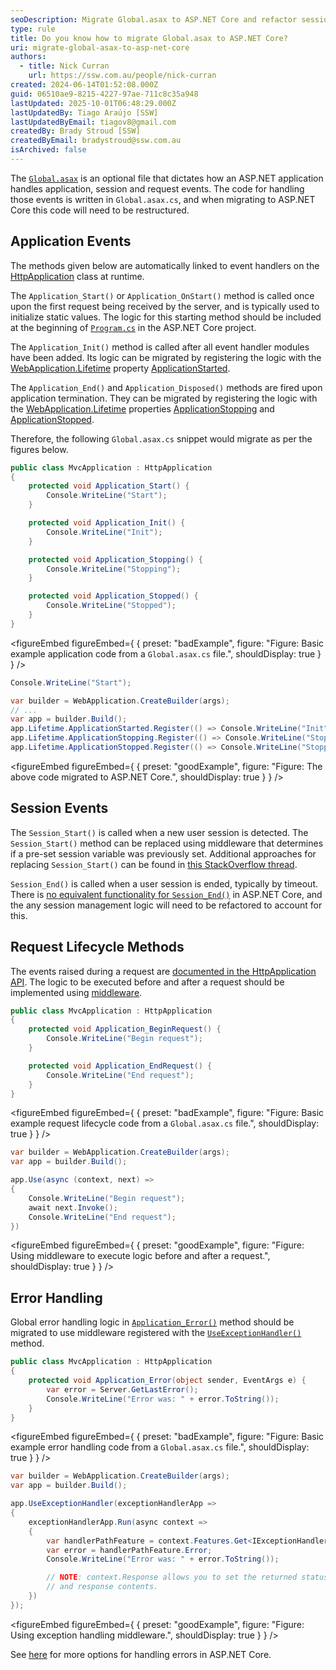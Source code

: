 ```yaml
---
seoDescription: Migrate Global.asax to ASP.NET Core and refactor session management logic to leverage middleware.
type: rule
title: Do you know how to migrate Global.asax to ASP.NET Core?
uri: migrate-global-asax-to-asp-net-core
authors:
  - title: Nick Curran
    url: https://ssw.com.au/people/nick-curran
created: 2024-06-14T01:52:08.000Z
guid: 06510ae9-8215-4227-97ae-711c8c35a948
lastUpdated: 2025-10-01T06:48:29.000Z
lastUpdatedBy: Tiago Araújo [SSW]
lastUpdatedByEmail: tiagov8@gmail.com
createdBy: Brady Stroud [SSW]
createdByEmail: bradystroud@ssw.com.au
isArchived: false
---
```


The [`Global.asax`](https://learn.microsoft.com/en-us/previous-versions/aspnet/118w0kzy(v=vs.100)#project-files-created-with-web-forms) is an optional file that dictates how an ASP.NET application handles application, session and request events. The code for handling those events is written in `Global.asax.cs`, and when migrating to ASP.NET Core this code will need to be restructured.

## Application Events

The methods given below are automatically linked to event handlers on the [HttpApplication](https://learn.microsoft.com/en-us/dotnet/api/system.web.httpapplication?view=netframework-4.8.1&WT.mc_id=DT-MVP-33518) class at runtime.

The `Application_Start()` or `Application_OnStart()` method is called once upon the first request being received by the server, and is typically used to initialize static values. The logic for this starting method should be included at the beginning of [`Program.cs`](https://learn.microsoft.com/en-us/aspnet/core/fundamentals/startup?view=aspnetcore-7.0&WT.mc_id=DT-MVP-33518) in the ASP.NET Core project.

The `Application_Init()` method is called after all event handler modules have been added. Its logic can be migrated by registering the logic with the [WebApplication.Lifetime](https://learn.microsoft.com/en-us/dotnet/api/microsoft.aspnetcore.builder.webapplication.lifetime?view=aspnetcore-7.0&WT.mc_id=DT-MVP-33518) property [ApplicationStarted](https://learn.microsoft.com/en-us/dotnet/api/microsoft.extensions.hosting.ihostapplicationlifetime.applicationstarted?view=dotnet-plat-ext-7.0#microsoft-extensions-hosting-ihostapplicationlifetime-applicationstarted&WT.mc_id=DT-MVP-33518).

The `Application_End()` and `Application_Disposed()` methods are fired upon application termination. They can be migrated by registering the logic with the [WebApplication.Lifetime](https://learn.microsoft.com/en-us/dotnet/api/microsoft.aspnetcore.builder.webapplication.lifetime?view=aspnetcore-7.0&WT.mc_id=DT-MVP-33518) properties [ApplicationStopping](https://learn.microsoft.com/en-us/dotnet/api/microsoft.extensions.hosting.ihostapplicationlifetime.applicationstopping?view=dotnet-plat-ext-7.0#microsoft-extensions-hosting-ihostapplicationlifetime-applicationstopping&WT.mc_id=DT-MVP-33518) and [ApplicationStopped](https://learn.microsoft.com/en-us/dotnet/api/microsoft.extensions.hosting.ihostapplicationlifetime.applicationstopped?view=dotnet-plat-ext-7.0#microsoft-extensions-hosting-ihostapplicationlifetime-applicationstopped&WT.mc_id=DT-MVP-33518).

Therefore, the following `Global.asax.cs` snippet would migrate as per the figures below.

```cs
public class MvcApplication : HttpApplication
{
    protected void Application_Start() {
        Console.WriteLine("Start");
    }

    protected void Application_Init() {
        Console.WriteLine("Init");
    }

    protected void Application_Stopping() {
        Console.WriteLine("Stopping");
    }

    protected void Application_Stopped() {
        Console.WriteLine("Stopped");
    }
}
```
<figureEmbed figureEmbed={ {
  preset: "badExample",
  figure: "Figure: Basic example application code from a `Global.asax.cs` file.",
  shouldDisplay: true
} } />


```cs
Console.WriteLine("Start");

var builder = WebApplication.CreateBuilder(args);
// ...
var app = builder.Build();
app.Lifetime.ApplicationStarted.Register(() => Console.WriteLine("Init"));
app.Lifetime.ApplicationStopping.Register(() => Console.WriteLine("Stopping"));
app.Lifetime.ApplicationStopped.Register(() => Console.WriteLine("Stopped"));
```
<figureEmbed figureEmbed={ {
  preset: "goodExample",
  figure: "Figure: The above code migrated to ASP.NET Core.",
  shouldDisplay: true
} } />


## Session Events

The `Session_Start()` is called when a new user session is detected. The `Session_Start()` method can be replaced using middleware that determines if a pre-set session variable was previously set. Additional approaches for replacing `Session_Start()` can be found in [this StackOverflow thread](https://stackoverflow.com/questions/52533831/is-there-a-session-start-equivalent-in-net-core-mvc-2-1).

`Session_End()` is called when a user session is ended, typically by timeout. There is [no equivalent functionality for `Session_End()`](https://github.com/aspnet/Session/issues/20) in ASP.NET Core, and the any session management logic will need to be refactored to account for this.

## Request Lifecycle Methods

The events raised during a request are [documented in the HttpApplication API](https://learn.microsoft.com/en-us/dotnet/api/system.web.httpapplication?view=netframework-4.8.1#remarks&WT.mc_id=DT-MVP-33518). The logic to be executed before and after a request should be implemented using [middleware](https://learn.microsoft.com/en-us/aspnet/core/fundamentals/middleware/?view=aspnetcore-7.0&WT.mc_id=DT-MVP-33518).

```cs
public class MvcApplication : HttpApplication
{
    protected void Application_BeginRequest() {
        Console.WriteLine("Begin request");
    }

    protected void Application_EndRequest() {
        Console.WriteLine("End request");
    }
}
```
<figureEmbed figureEmbed={ {
  preset: "badExample",
  figure: "Figure: Basic example request lifecycle code from a `Global.asax.cs` file.",
  shouldDisplay: true
} } />


```cs
var builder = WebApplication.CreateBuilder(args);
var app = builder.Build();

app.Use(async (context, next) =>
{
    Console.WriteLine("Begin request");
    await next.Invoke();
    Console.WriteLine("End request");
})
```
<figureEmbed figureEmbed={ {
  preset: "goodExample",
  figure: "Figure: Using middleware to execute logic before and after a request.",
  shouldDisplay: true
} } />


## Error Handling

Global error handling logic in [`Application_Error()`](https://learn.microsoft.com/en-us/dotnet/api/system.web.httpapplication.error?view=netframework-4.8.1&WT.mc_id=DT-MVP-33518) method should be migrated to use middleware registered with the [`UseExceptionHandler()`](https://learn.microsoft.com/en-us/dotnet/api/microsoft.aspnetcore.builder.exceptionhandlerextensions.useexceptionhandler?view=aspnetcore-7.0&WT.mc_id=DT-MVP-33518) method.

```cs
public class MvcApplication : HttpApplication
{
    protected void Application_Error(object sender, EventArgs e) {
        var error = Server.GetLastError();
        Console.WriteLine("Error was: " + error.ToString());
    }
}
```
<figureEmbed figureEmbed={ {
  preset: "badExample",
  figure: "Figure: Basic example error handling code from a `Global.asax.cs` file.",
  shouldDisplay: true
} } />


```cs
var builder = WebApplication.CreateBuilder(args);
var app = builder.Build();

app.UseExceptionHandler(exceptionHandlerApp =>
{
    exceptionHandlerApp.Run(async context =>
    {
        var handlerPathFeature = context.Features.Get<IExceptionHandlerPathFeature>();
        var error = handlerPathFeature.Error;
        Console.WriteLine("Error was: " + error.ToString());

        // NOTE: context.Response allows you to set the returned status code
        // and response contents.
    })
});
```
<figureEmbed figureEmbed={ {
  preset: "goodExample",
  figure: "Figure: Using exception handling middleware.",
  shouldDisplay: true
} } />


See [here](https://learn.microsoft.com/en-us/aspnet/core/web-api/handle-errors?view=aspnetcore-7.0&WT.mc_id=DT-MVP-33518) for more options for handling errors in ASP.NET Core.
